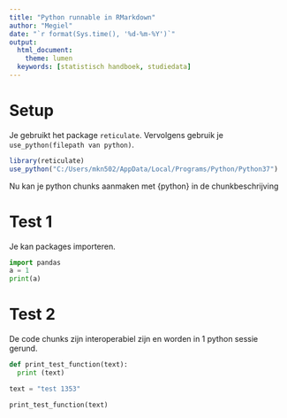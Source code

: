 ```yaml
---
title: "Python runnable in RMarkdown"
author: "Megiel"
date: "`r format(Sys.time(), '%d-%m-%Y')`"
output:
  html_document:
    theme: lumen
  keywords: [statistisch handboek, studiedata]
---
```


# Setup
Je gebruikt het package `reticulate`. Vervolgens gebruik je `use_python(filepath van python)`.
```r
library(reticulate)
use_python("C:/Users/mkn502/AppData/Local/Programs/Python/Python37")
```
Nu kan je python chunks aanmaken met {python} in de chunkbeschrijving

# Test 1
Je kan packages importeren.
```python
import pandas
a = 1
print(a)
```

# Test 2
De code chunks zijn interoperabiel zijn en worden in 1 python sessie gerund.
```python
def print_test_function(text):
  print (text)

text = "test 1353"
```

```python
print_test_function(text)
```
